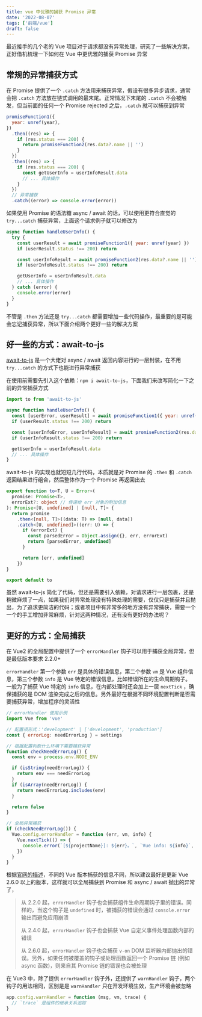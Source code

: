 ```yaml
---
title: vue 中优雅的捕获 Promise 异常
date: '2022-08-07'
tags: ['前端/vue']
draft: false
---
```


最近接手的几个老的 Vue 项目对于请求都没有异常处理，研究了一些解决方案，正好借机梳理一下如何在 Vue 中更优雅的捕获 Promise 异常

## 常规的异常捕获方式

在 Promise 提供了一个 `.catch` 方法用来捕获异常，假设有很多异步请求，通常会把 `.catch` 方法放在链式调用的最末尾。正常情况下末尾的 `.catch` 不会被触发，但当前面的任何一个 Promise rejected 之后，`.catch` 就可以捕获到异常

```js
promiseFunction1({
  year: unref(year),
})
  .then((res) => {
    if (res.status === 200) {
      return promiseFunction2(res.data?.name || '')
    }
  })
  .then((res) => {
    if (res.status === 200) {
      const getUserInfo = userInfoResult.data
      // ... 具体操作
    }
  })
  // 异常捕获
  .catch((error) => console.error(error))
```

如果使用 Promise 的语法糖 async / await 的话，可以使用更符合直觉的 `try...catch` 捕获异常，上面这个请求例子就可以修改为

```js
async function handleUserInfo() {
  try {
    const userResult = await promiseFunction1({ year: unref(year) })
    if (userResult.status !== 200) return

    const userInfoResult = await promiseFunction2(res.data?.name || '')
    if (userInfoResult.status !== 200) return

    getUserInfo = userInfoResult.data
    // ... 具体操作
  } catch (error) {
    console.error(error)
  }
}
```

不管是 `.then` 方法还是 `try...catch` 都需要增加一些代码操作，最重要的是可能会忘记捕获异常，所以下面介绍两个更好一些的解决方案

## 好一些的方式：await-to-js

[await-to-js](https://github.com/scopsy/await-to-js) 是一个大佬对 async / await 返回内容进行的一层封装，在不用 `try...catch` 的方式下也能进行异常捕获

在使用前需要先引入这个依赖：`npm i await-to-js`，下面我们来改写简化一下之前的异常捕获方式

```js
import to from 'await-to-js'

async function handleUserInfo() {
  const [userError, userResult] = await promiseFunction1({ year: unref(year) })
  if (userResult.status !== 200) return

  const [userInfoError, userInfoResult] = await promiseFunction2(res.data?.name || '')
  if (userInfoResult.status !== 200) return

  getUserInfo = userInfoResult.data
  // ... 具体操作
}
```

await-to-js 的实现也就短短几行代码，本质就是对 Promise 的 `.then` 和 `.catch` 返回结果进行组合，然后整体作为一个 Promise 再返回出去

```ts
export function to<T, U = Error>(
  promise: Promise<T>,
  errorExt?: object // 传递给 err 对象的附加信息
): Promise<[U, undefined] | [null, T]> {
  return promise
    .then<[null, T]>((data: T) => [null, data])
    .catch<[U, undefined]>((err: U) => {
      if (errorExt) {
        const parsedError = Object.assign({}, err, errorExt)
        return [parsedError, undefined]
      }

      return [err, undefined]
    })
}

export default to
```

虽然 await-to-js 简化了代码，但还是需要引入依赖，对请求进行一层包裹，还是稍微麻烦了一点，如果我们对异常处理没有特殊处理的需要，仅仅只是捕获并且抛出，为了追求更简洁的代码；或者项目中有非常多的地方没有异常捕获，需要一个一个的手工增加非常麻烦，针对这两种情况，还有没有更好的办法呢？

## 更好的方式：全局捕获

在 Vue2 的全局配置中提供了一个 `errorHandler` 钩子可以用于捕获全局异常，但是最低版本要求 2.2.0+

`errorHandler` 第一个参数 `err` 是具体的错误信息，第二个参数 `vm` 是 Vue 组件信息，第三个参数 `info` 是 Vue 特定的错误信息，比如错误所在的生命周期钩子。一般为了捕获 Vue 特定的 `info` 信息，在内部处理时还会加上一层 `nextTick` ，确保捕获的是 DOM 渲染完成之后的信息。另外最好在根据不同环境配置判断是否需要捕获异常，增加程序的灵活性

```js
// errorHandler 使用示例
import Vue from 'vue'

// 配置项形式：'development' | ['development', 'production']
const { errorLog: needErrorLog } = settings

// 根据配置判断什么环境下需要捕获异常
function checkNeedErrorLog() {
  const env = process.env.NODE_ENV

  if (isString(needErrorLog)) {
    return env === needErrorLog
  }
  if (isArray(needErrorLog)) {
    return needErrorLog.includes(env)
  }

  return false
}

// 全局异常捕获
if (checkNeedErrorLog()) {
  Vue.config.errorHandler = function (err, vm, info) {
    Vue.nextTick(() => {
      console.error(`[${projectName}]: ${err}。`, `Vue info: ${info}`, vm)
    })
  }
}
```

根据[官网的描述](https://cn.vuejs.org/v2/api/#errorHandler)，不同的 Vue 版本捕获的信息不同，所以建议最好是更新 Vue 2.6.0 以上的版本，这样就可以全局捕获到 Promise 和 async / await 抛出的异常了，

> 从 2.2.0 起，`errorHandler` 钩子也会捕获组件生命周期钩子里的错误。同样的，当这个钩子是 `undefined` 时，被捕获的错误会通过 `console.error` 输出而避免应用崩溃
>
> 从 2.4.0 起，`errorHandler` 钩子也会捕获 Vue 自定义事件处理函数内部的错误
>
> 从 2.6.0 起，`errorHandler` 钩子也会捕获 `v-on` DOM 监听器内部抛出的错误。另外，如果任何被覆盖的钩子或处理函数返回一个 Promise 链 (例如 async 函数)，则来自其 Promise 链的错误也会被处理

在 Vue3 中，除了提供 `errorHandler` 钩子外，还提供了 `warnHandler` 钩子，两个钩子的用法相同，区别是是 `warnHandler` 只在开发环境生效，生产环境会被忽略

```js
app.config.warnHandler = function (msg, vm, trace) {
  // `trace` 是组件的继承关系追踪
}
```
